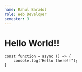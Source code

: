 ---
name: Rahul Baradol
role: Web Developer
semester: 3
---

<h1 className="w-full flex flex-col items-center justify-center">Hello World!!</h1>

```
const function = async () => {
    console.log("Hello there!!");
}
```